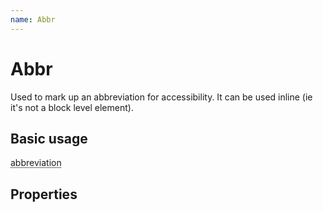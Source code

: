 ```yaml
---
name: Abbr
---
```



# Abbr

Used to mark up an abbreviation for accessibility. It can be used inline (ie it's not a block level element).

## Basic usage
<Playground>
    <Abbr title="help text for accessibility">
        abbreviation
    </Abbr>
</Playground>

## Properties
<PropsTable of={Abbr} />